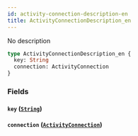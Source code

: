 ```yaml
---
id: activity-connection-description-en
title: ActivityConnectionDescription_en
---
```


No description

```graphql
type ActivityConnectionDescription_en {
  key: String
  connection: ActivityConnection
}
```

### Fields

#### `key` ([`String`](/v1/scalars/string))

#### `connection` ([`ActivityConnection`](/v1/objects/activity-connection))
